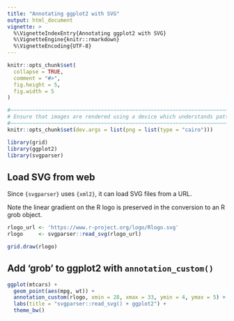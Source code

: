 ```yaml
---
title: "Annotating ggplot2 with SVG"
output: html_document
vignette: >
  %\VignetteIndexEntry{Annotating ggplot2 with SVG}
  %\VignetteEngine{knitr::rmarkdown}
  %\VignetteEncoding{UTF-8}
---
```


```r
knitr::opts_chunk$set(
  collapse = TRUE,
  comment = "#>",
  fig.height = 5, 
  fig.width = 5
)

#~~~~~~~~~~~~~~~~~~~~~~~~~~~~~~~~~~~~~~~~~~~~~~~~~~~~~~~~~~~~~~~~~~~~~~~~~~~~~
# Ensure that images are rendered using a device which understands patterns
#~~~~~~~~~~~~~~~~~~~~~~~~~~~~~~~~~~~~~~~~~~~~~~~~~~~~~~~~~~~~~~~~~~~~~~~~~~~~~
knitr::opts_chunk$set(dev.args = list(png = list(type = "cairo")))
```

```r
library(grid)
library(ggplot2)
library(svgparser)
```


## Load SVG from web

Since `{svgparser}` uses `{xml2}`, it can load SVG files from a URL.

Note the linear gradient on the R logo is preserved in the conversion to an 
R grob object.

```r
rlogo_url <- 'https://www.r-project.org/logo/Rlogo.svg'
rlogo     <- svgparser::read_svg(rlogo_url)

grid.draw(rlogo)
```


## Add 'grob' to ggplot2 with `annotation_custom()`

```r
ggplot(mtcars) + 
  geom_point(aes(mpg, wt)) +
  annotation_custom(rlogo, xmin = 28, xmax = 33, ymin = 4, ymax = 5) +
  labs(title = "svgparser::read_svg() + ggplot2") + 
  theme_bw()
```



